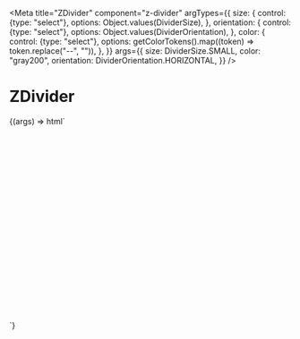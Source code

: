 
<Meta
  title="ZDivider"
  component="z-divider"
  argTypes={{
    size: {
      control: {type: "select"},
      options: Object.values(DividerSize),
    },
    orientation: {
      control: {type: "select"},
      options: Object.values(DividerOrientation),
    },
    color: {
      control: {type: "select"},
      options: getColorTokens().map((token) => token.replace("--", "")),
    },
  }}
  args={{
    size: DividerSize.SMALL,
    color: "gray200",
    orientation: DividerOrientation.HORIZONTAL,
  }}
/>

# ZDivider

<Canvas>
  <Story name="ZDivider">
    {(args) => html`<div style="height: 300px; padding: 24px">
      <z-divider
        size="${args.size}"
        color="${args.color}"
        orientation="${args.orientation}"
      ></z-divider>
    </div>`}
  </Story>
</Canvas>

<ArgsTable of="z-divider" />
